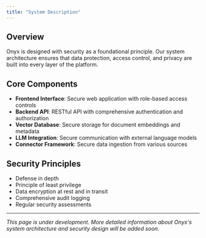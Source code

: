 ```yaml
---
title: "System Description"
---
```


## Overview

Onyx is designed with security as a foundational principle. Our system architecture ensures that data protection, access control, and privacy are built into every layer of the platform.

## Core Components

- **Frontend Interface**: Secure web application with role-based access controls
- **Backend API**: RESTful API with comprehensive authentication and authorization
- **Vector Database**: Secure storage for document embeddings and metadata
- **LLM Integration**: Secure communication with external language models
- **Connector Framework**: Secure data ingestion from various sources

## Security Principles

- Defense in depth
- Principle of least privilege
- Data encryption at rest and in transit
- Comprehensive audit logging
- Regular security assessments

---

*This page is under development. More detailed information about Onyx's system architecture and security design will be added soon.* 
